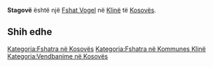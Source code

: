 {{Fshat në Kosovës
 | Emri                = Stagovë
| sqi_N_name = Stagovë
| sqi_N_FULL_NAME_RO = Stagovë
| sqi_N_FULL_NAME_ND_RO = Stagove
| sqi_N_SORT_NAME_RG = STAGOVE
| sqi_N_FULL_NAME_RG = Stagovë
| sqi_N_FULL_NAME_ND_RG = Stagove
| srp_N_name = Stagovo
| srp_N_FULL_NAME_RO = Stagovo
| srp_N_FULL_NAME_ND_RO = Stagovo
| srp_N_SORT_NAME_RG = STAGOVO
| srp_N_FULL_NAME_RG = Stagovo
| srp_N_FULL_NAME_ND_RG = Stagovo
| srp_NS_name = Стагово
| srp_NS_FULL_NAME_RO = Стагово
| srp_NS_FULL_NAME_ND_RO = Стагово
| srp_NS_SORT_NAME_RG = СТАГОВО
| srp_NS_FULL_NAME_RG = Стагово
| srp_NS_FULL_NAME_ND_RG = Стагово

 | Emri (Rasa dhanore) = 
 | Figura              = 
 | Shteti              = Kosovo
 | Komuna              = Klinë
 | Kodi postar         = 
 | Sipërfaqja          = 

 | Popullsia           = 

 | Regj. i popullsisë  = 
 | Dend. e popullsisë  = 
 | Faqja zyrtare       = 
 <!--- Koordinatat ----> 
 | Gjerësia            = 42.27
 | Gjatësia            = 21.250833
 | Lartësia            = 
}}
'''Stagovë''' është një [[Fshat Vogel]] në [[Klinë]] të [[Kosovës]].

<!-- == Gjeografia == -->
<!-- == Historia == -->
<!-- == Demografia == -->
== Shih edhe ==
{{Komuna Klinë}}
{{Kosovo-Administrata-Cung}}

[[Kategoria:Fshatra në Kosovës]]
[[Kategoria:Fshatra në Kommunes Klinë]]
[[Kategoria:Vendbanime në Kosovës]]